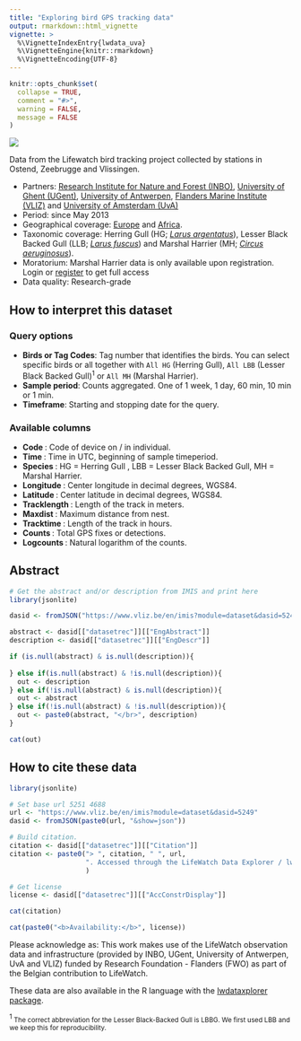 ```yaml
---
title: "Exploring bird GPS tracking data"
output: rmarkdown::html_vignette
vignette: >
  %\VignetteIndexEntry{lwdata_uva}
  %\VignetteEngine{knitr::rmarkdown}
  %\VignetteEncoding{UTF-8}
---
```


```r
knitr::opts_chunk$set(
  collapse = TRUE,
  comment = "#>",
  warning = FALSE,
  message = FALSE
)
```

<!-- Insert image -->
<img src='lwde_birds.png' class='rightimg'  />

<!--- Describe datatype in one or two sentences. -->
Data from the Lifewatch bird tracking project collected by stations in Ostend, Zeebrugge and Vlissingen.

- Partners: [Research Institute for Nature and Forest (INBO)](https://www.vliz.be/en/imis?module=institute&insid=5443), [University of Ghent (UGent)](https://www.vliz.be/en/imis?module=institute&insid=1453), [University of Antwerpen](https://www.vliz.be/en/imis?module=institute&insid=4538), [Flanders Marine Institute (VLIZ)](https://www.vliz.be/en/imis?module=institute&insid=36) and [University of Amsterdam (UvA)](https://www.vliz.be/en/imis?module=institute&insid=5647) 
- Period: since May 2013
- Geographical coverage: [Europe](https://marineregions.org/gazetteer.php?p=details&id=1920) and [Africa](https://marineregions.org/gazetteer.php?p=details&id=1923).
- Taxonomic coverage: Herring Gull (HG; [_Larus argentatus_](https://www.marinespecies.org/aphia.php?p=taxdetails&id=137138)), Lesser Black Backed Gull (LLB; [_Larus fuscus_](https://www.marinespecies.org/aphia.php?p=taxdetails&id=137142)) and Marshal Harrier (MH; [_Circus aeruginosus_](https://www.marinespecies.org/aphia.php?p=taxdetails&id=558541)).
- Moratorium: Marshal Harrier data is only available upon registration. Login or [register](https://rshiny.lifewatch.be/account?p=register) to get full access
- Data quality: Research-grade
 
## How to interpret this dataset
 
### Query options
* **Birds or Tag Codes**: Tag number that identifies the birds. You can select specific birds or all together with `All HG` (Herring Gull), `All LBB` (Lesser Black Backed Gull)<sup>1</sup> or `All MH` (Marshal Harrier).
* **Sample period**: Counts aggregated. One of 1 week, 1 day, 60 min, 10 min or 1 min.
* **Timeframe**: Starting and stopping date for the query.
 
### Available columns
* **Code **: Code of device on / in individual.
* **Time **: Time in UTC, beginning of sample timeperiod.
* **Species **: HG = Herring Gull , LBB = Lesser Black Backed Gull, MH = Marshal Harrier.
* **Longitude **: Center longitude in decimal degrees, WGS84.
* **Latitude **: Center latitude in decimal degrees, WGS84.
* **Tracklength **: Length of the track in meters.
* **Maxdist **: Maximum distance from nest.
* **Tracktime **: Length of the track in hours.
* **Counts **: Total GPS fixes or detections.
* **Logcounts **:  Natural logarithm of the counts.

## Abstract

```r
# Get the abstract and/or description from IMIS and print here
library(jsonlite)

dasid <- fromJSON("https://www.vliz.be/en/imis?module=dataset&dasid=5249&show=json")

abstract <- dasid[["datasetrec"]][["EngAbstract"]]
description <- dasid[["datasetrec"]][["EngDescr"]]

if (is.null(abstract) & is.null(description)){
  
} else if(is.null(abstract) & !is.null(description)){
  out <- description
} else if(!is.null(abstract) & is.null(description)){
  out <- abstract
} else if(!is.null(abstract) & !is.null(description)){
  out <- paste0(abstract, "</br>", description)
}

cat(out)
```


## How to cite these data

```r
library(jsonlite)

# Set base url 5251 4688
url <- "https://www.vliz.be/en/imis?module=dataset&dasid=5249"
dasid <- fromJSON(paste0(url, "&show=json"))

# Build citation.
citation <- dasid[["datasetrec"]][["Citation"]]
citation <- paste0("> ", citation, " ", url, 
                   ". Accessed through the LifeWatch Data Explorer / lwdataexplorer R package."
                   )

# Get license
license <- dasid[["datasetrec"]][["AccConstrDisplay"]]
```

```r
cat(citation)
```

```r
cat(paste0("<b>Availability:</b>", license))
```

Please acknowledge as: This work makes use of the LifeWatch observation data and infrastructure (provided by INBO, UGent, University of Antwerpen, UvA and VLIZ) funded by Research Foundation - Flanders (FWO) as part of the Belgian contribution to LifeWatch.

These data are also available in the R language with the [lwdataxplorer package](https://lifewatch.github.io/lwdataexplorer/).

<sup>1</sup><small> The correct abbreviation for the Lesser Black-Backed Gull is LBBG. We first used LBB and we keep this for reproducibility.</small>
